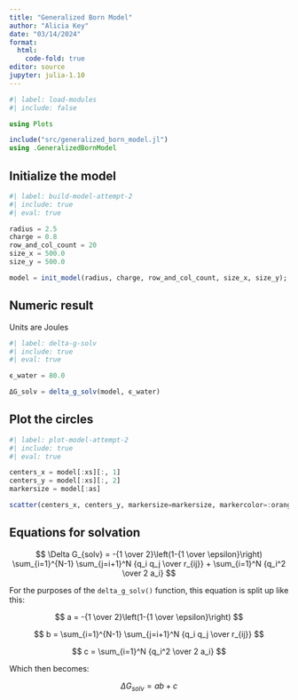 ```yaml
---
title: "Generalized Born Model"
author: "Alicia Key"
date: "03/14/2024"
format:
  html:
    code-fold: true
editor: source
jupyter: julia-1.10
---
```


```julia
#| label: load-modules
#| include: false

using Plots

include("src/generalized_born_model.jl")
using .GeneralizedBornModel
```

## Initialize the model

```julia
#| label: build-model-attempt-2
#| include: true
#| eval: true

radius = 2.5
charge = 0.8
row_and_col_count = 20
size_x = 500.0
size_y = 500.0

model = init_model(radius, charge, row_and_col_count, size_x, size_y);
```

## Numeric result

Units are Joules

```julia
#| label: delta-g-solv
#| include: true
#| eval: true

ϵ_water = 80.0

ΔG_solv = delta_g_solv(model, ϵ_water)
```

## Plot the circles

```julia
#| label: plot-model-attempt-2
#| include: true
#| eval: true

centers_x = model[:xs][:, 1]
centers_y = model[:xs][:, 2]
markersize = model[:as]

scatter(centers_x, centers_y, markersize=markersize, markercolor=:orange, markerstrokecolor=:black, label=false)
```

## Equations for solvation

$$ \Delta G_{solv} = -{1 \over 2}\left(1-{1 \over \epsilon}\right) \sum_{i=1}^{N-1} \sum_{j=i+1}^N {q_i q_j \over r_{ij}} + \sum_{i=1}^N {q_i^2 \over 2 a_i} $$

For the purposes of the `delta_g_solv()` function, this equation is split up like this:

$$ a = -{1 \over 2}\left(1-{1 \over \epsilon}\right) $$

$$ b = \sum_{i=1}^{N-1} \sum_{j=i+1}^N {q_i q_j \over r_{ij}} $$

$$ c = \sum_{i=1}^N {q_i^2 \over 2 a_i} $$

Which then becomes:

$$ \Delta G_{solv} = ab + c $$
